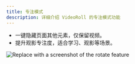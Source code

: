 ```yaml
---
title: 专注模式
description: 详细介绍 VideoRoll 的专注模式功能
---
```


- 一键隐藏页面其他元素，仅保留视频。
- 提升观影专注度，适合学习、观影等场景。

![Replace with a screenshot of the rotate feature](../../assets/image/video.png)